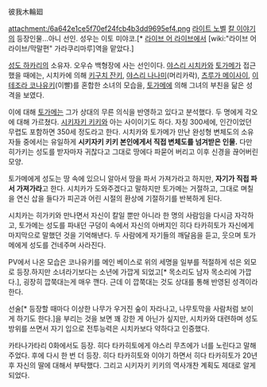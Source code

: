 彼我木輪廻

attachment:/6a642e1ce5f70ef24fcb4b3dd9695ef4.png
[[라이트 노벨]] [[칼 이야기]]의 등장인물...아니 선인. 성우는 이토 미야코.[* [[라이브 어 라이브]]에서 [wiki:"라이브 어 라이브/막말편" 가라쿠리마루]역을 맡았다.]

[[성도 하카리]]의 소유자. 오우슈 백형장에 사는 선인이다. [[야스리 시치카]]와 [[토가메]]가 접근했을 때에는, 시치카에 의해 [[키구치 잔키]], [[야스리 나나미]](머리카락), [[츠루가 메이사이]], [[이테조라 코나유키]](이빨)를 혼합한 소녀의 모습을, [[토가메]]에 의해 그녀의 부친을 닮은 성격을 보였다.

이에 대해 [[토가메]]는 그가 상대의 무른 의식을 반영하고 있다고 분석했다. 두 명에게 각오에 대해 가르쳤다. [[시키자키 키키]]와 아는 사이이기도 하다. 자칭 300세에, 인간이었던 무렵도 포함하면 350세 정도라고 한다. 시치카와 토가메가 만난 완성형 변체도의 소유자들 중에서는 유일하게 '''시키자키 키키 본인에게서 직접 변체도를 넘겨받은 인물.''' 다만 히가키는 성도를 받자마자 귀찮다고 그대로 땅에다 파묻어 버리고 이후 신경을 끊어버린 모양.

토가메에게 성도는 땅 속에 있으니 알아서 땅을 파서 가져가라고 하지만, '''자기가 직접 파서 가져가라'''고 한다. 시치카가 도와주겠다고 말하지만 토가메는 거절하고, 그대로 며칠을 연신 삽을 들다가 피곤과 어린 시절의 환상에 기절하기를 반복하게 된다.

시치카는 히가키와 만나면서 자신이 칼일 뿐만 아니라 한 명의 사람임을 다시금 자각하고, 토가메는 성도를 파내던 구덩이 속에서 자신의 아버지인 히다 타카히토가 자신에게 마지막으로 말했던 것을 기억해낸다. 두 사람에게 자기들의 깨달음을 듣고, 웃으며 토가메에게 성도를 건네주며 사라진다.

PV에서 나온 모습은 코나유키를 메인 베이스로 위의 세명을 일부를 적절하게 섞은 외모로 등장.하지만 소녀라기보다는 소년에 가깝게 되었고[* 목소리도 남자 목소리에 가깝다.], 굉장히 깝쭉대는게 매우 깬다. 근데 이 깝쭉대는 것도 상대를 통해 반영된 성격이라 한다.

선술[* 등장할 때마다 이상한 나무가 우거진 숲이 자라나고, 나무토막을 사람처럼 보이게 하기도 한다.]을 부리는 것을 보면 꽤 강한 게 아닌가 싶지만, 시치카와 대련하며 성도방위를 쓰면서 자기 입으로 전투능력은 시치카보다 약하다고 인증했다.

카타나가타리 0화에서도 등장. 히다 타카히토에게 야스리 무츠에가 너를 노린다고 말해주었다. 후에 다시 한 번 더 등장. 히다 타카히토와 이야기 하면서 히다 타카히토가 20년 후 자신의 딸에 대해서 부탁했다. 그리고 시키자키 키키의 역사개찬 계획도 제대로 알게되었다.
